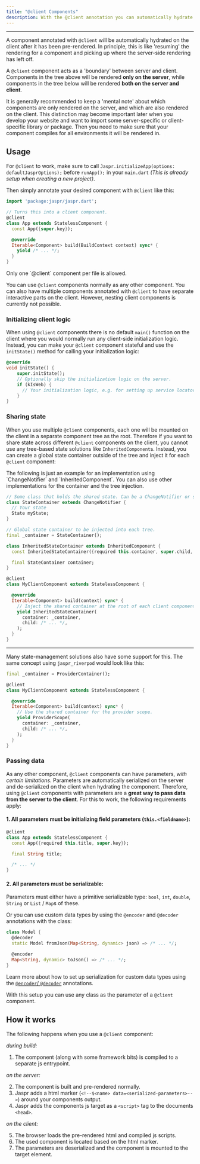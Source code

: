 ```yaml
---
title: "@client Components"
description: With the @client annotation you can automatically hydrate selected components on the client.
---
```


---

A component annotated with `@client` will be automatically hydrated on the client after it has been pre-rendered. In principle,
this is like 'resuming' the rendering for a component and picking up where the server-side rendering has left off.

A `@client` component acts as a 'boundary' between server and client. Components in the tree above will be rendered **only on
the server**, while components in the tree below will be rendered **both on the server and client**.

<Info>
It is generally recommended to keep a 'mental note' about which components are only rendered on the server, and which are
also rendered on the client. This distinction may become important later when you develop your website and want to import some
server-specific or client-specific library or package. Then you need to make sure that your component compiles for all environments
it will be rendered in.
</Info>

## Usage

For `@client` to work, make sure to call `Jaspr.initializeApp(options: defaultJasprOptions);`
before `runApp();` in your `main.dart` *(This is already setup when creating a new project)*.

Then simply annotate your desired component with `@client` like this:

```dart title=app.dart
import 'package:jaspr/jaspr.dart';

// Turns this into a client component.
@client
class App extends StatelessComponent {
  const App({super.key});

  @override
  Iterable<Component> build(BuildContext context) sync* {
    yield /* ... */;
  }
}
```

<Info>
Only one `@client` component per file is allowed.
</Info>

You can use `@client` components normally as any other component. You can also have multiple components annotated with
`@client` to have separate interactive parts on the client. However, nesting client components is currently not possible.

### Initializing client logic

When using `@client` components there is no default `main()` function on the client where you would normally
run any client-side initialization logic. Instead, you can make your `@client` component stateful and use the `initState()`
method for calling your initialization logic:

```dart
@override
void initState() {
    super.initState();
    // Optionally skip the initialization logic on the server.
    if (kIsWeb) {
      // Your initialization logic, e.g. for setting up service locators, plugins or other global state.
    }
}
```

### Sharing state

When you use multiple `@client` components, each one will be mounted on the client in a separate component tree as the root.
Therefore if you want to share state across different `@client` components on the client, you cannot use any tree-based
state solutions like `InheritedComponent`s. Instead, you can create a global state container outside of the tree and inject
it for each `@client` component:

<Info>
The following is just an example for an implementation using `ChangeNotifier` and `InheritedComponent`.
You can also use other implementations for the container and the tree injection.
</Info>

```dart
// Some class that holds the shared state. Can be a ChangeNotifier or some other state primitive.
class StateContainer extends ChangeNotifier {
  // Your state
  State myState;
}

// Global state container to be injected into each tree.
final _container = StateContainer();

class InheritedStateContainer extends InheritedComponent {
  const InheritedStateContainer({required this.container, super.child, super.key});

  final StateContainer container;
}

@client
class MyClientComponent extends StatelessComponent {

  @override
  Iterable<Component> build(context) sync* {
    // Inject the shared container at the root of each client component tree.
    yield InheritedStateContainer(
      container: _container,
      child: /* ... */,
    );
  }
}
```

---
Many state-management solutions also have some support for this. The same concept using `jaspr_riverpod` would
look like this:

```dart
final _container = ProviderContainer();

@client
class MyClientComponent extends StatelessComponent {

  @override
  Iterable<Component> build(context) sync* {
    // Use the shared container for the provider scope.
    yield ProviderScope(
      container: _container,
      child: /* ... */,
    );
  }
}
```

### Passing data

As any other component, `@client` components can have parameters, *with certain limitations*. Parameters are automatically
serialized on the server and de-serialized on the client when hydrating the component. Therefore, using `@client` components
with parameters are a **great way to pass data from the server to the client**. For this to work, the following requirements apply:

#### 1. All parameters must be **initializing field** parameters (`this.<fieldname>`):

```dart
@client
class App extends StatelessComponent {
  const App({required this.title, super.key});

  final String title;

  /* ... */
}
```

#### 2. All parameters must be **serializable**:

Parameters must either have a primitive serializable type: `bool`, `int`, `double`, `String` or `List` / `Map`s of these.

Or you can use custom data types by using the `@encoder` and `@decoder` annotations with the class:

```dart title="model.dart"
class Model {
  @decoder
  static Model fromJson(Map<String, dynamic> json) => /* ... */;

  @encoder
  Map<String, dynamic> toJson() => /* ... */;
}
```

Learn more about how to set up serialization for custom data types using the [`@encoder`/ `@decoder`](/api/utils/at_encoder_decoder) annotations.

With this setup you can use any class as the parameter of a `@client` component.

## How it works

The following happens when you use a `@client` component:

*during build:*

1. The component (along with some framework bits) is compiled to a separate js entrypoint.

*on the server:*

2. The component is built and pre-rendered normally.
3. Jaspr adds a html marker (`<!--$<name> data=<serialized-parameters>-->`) around your components output.
4. Jaspr adds the components js target as a `<script>` tag to the documents `<head>`.

*on the client:*

5. The browser loads the pre-rendered html and compiled js scripts.
6. The used component is located based on the html marker.
7. The parameters are deserialized and the component is mounted to the target element.

